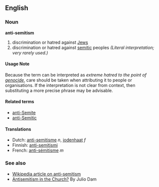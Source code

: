 ==English==
=== Noun ===
'''anti-semitism'''

# discrimination or hatred against [[Jew|Jews]]
# discrimination or hatred against [[semitic]] peoples ''(Literal interpretation; very rarely used.)''

====Usage Note====
Because the term can be interpreted as ''extreme hatred to the point of [[genocide]]'', care should be taken when attributing it to people or organisations. If the interpretation is not clear from context, then substituting a more precise phrase may be advisable.

====Related terms====
*[[anti-Semite]]
*[[anti-Semitic]]

==== Translations ====
*Dutch: [[anti-semitisme]] ''n'', [[jodenhaat]] ''f''
*Finnish: [[anti-semitismi]]
*French: [[anti-sémitisme]] ''m''

=== See also ===
* [[w:Anti-Semitism|Wikipedia article on anti-semitism]]
* [http://www.beitshalom.org/articulo.aspx?i=en-us&c=54 Antisemitism in the Church?] By Julio Dam